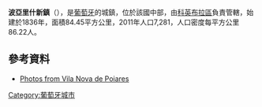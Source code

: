 '''波亞里什新鎮'''（{{lang-pt|Vila Nova de Poiares}}），是[[葡萄牙|葡萄牙]]的城鎮，位於該國中部，由[[科英布拉區|科英布拉區]]負責管轄，始建於1836年，面積84.45平方公里，2011年人口7,281，人口密度每平方公里86.22人。

{{Coord|40|12|39|N|8|15|27|W|display=title}}

==參考資料==
* [http://www.flickr.com/photos/vitor107/sets/72157603861162504/ Photos from Vila Nova de Poiares] {{Wayback|url=http://www.flickr.com/photos/vitor107/sets/72157603861162504/ |date=20210406002305 }}

{{Portugal-geo-stub}}
[[Category:葡萄牙城市|Category:葡萄牙城市]]